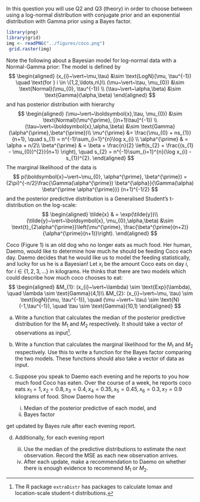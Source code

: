 In this question you will use Q2 and Q3 (theory) in order to choose between using a log-normal distribution with conjugate prior and an exponential distribution with Gamma prior using a Bayes factor. 

```r
library(png)
library(grid)
img <- readPNG("../figures/coco.png")
 grid.raster(img)
```


Note the following about a Bayesian model for log-normal data with a Normal-Gamma prior:
The model is defined by
$$
\begin{aligned}
(x_{i}~\vert~\mu,\tau) &\sim \text{LogN}(\mu, \tau^{-1}) \quad \text{for } i \in \{1,2,\ldots,n\}\\
(\mu~\vert~\tau, \mu_{0}) &\sim \text{Normal}(\mu_{0}, \tau^{-1}) \\
(\tau~\vert~\alpha,\beta) &\sim \text{Gamma}(\alpha,\beta)
\end{aligned}
$$
and has posterior distribution with hierarchy
$$
\begin{aligned}
(\mu~\vert~\boldsymbol{x},\tau, \mu_{0}) &\sim \text{Normal}(\mu^{\prime}, [(n+1)\tau]^{-1}) \\
(\tau~\vert~\boldsymbol{x},\alpha,\beta) &\sim \text{Gamma}(\alpha^{\prime},\beta^{\prime})\\
\mu^{\prime} &= \frac{\mu_{0} + ns_{1}}{n+1}, \quad s_{1} = n^{-1}\sum_{i=1}^{n}\log x_{i}  \\
\alpha^{\prime} & = \alpha + n/2\\
\beta^{\prime} & = \beta + \frac{n}{2} \left(s_{2} + \frac{(s_{1} - \mu_{0})^{2}}{n+1} \right), \quad s_{2} = n^{-1}\sum_{i=1}^{n}(\log x_{i} - s_{1})^{2}.
\end{aligned}
$$
The marginal likelihood of the data is
$$
p(\boldsymbol{x}~\vert~\mu_{0}, \alpha^{\prime}, \beta^{\prime}) = (2\pi)^{-n/2}\frac{\Gamma(\alpha^{\prime}) \beta^{\alpha}}{\Gamma(\alpha) \beta^{\prime \alpha^{\prime}}} (n+1)^{-1/2}
$$
and the posterior predictive distribution is a Generalised Student's t-distribution on the log-scale:
$$
\begin{aligned}
\tilde{x} & = \exp(\tilde{y})\\
(\tilde{y}~\vert~\boldsymbol{x}, \mu_{0},\alpha,\beta) &\sim \text{t}_{2\alpha^{\prime}}\left(\mu^{\prime}, \frac{\beta^{\prime}(n+2)}{\alpha^{\prime}(n+1)}\right).
\end{aligned}
$$

Coco (Figure 1) is an old dog who no longer eats as much food. Her human, Daemo, would like to determine how much he should be feeding Coco each day.
Daemo decides that he would like us to model the feeding statistically, and lucky for us he is a Bayesian! Let $x_{i}$ be the amount Coco eats on day $i$, for $i \in \{1,2,3,\ldots\}$ in kilograms.
He thinks that there are two models which could describe how much coco chooses to eat:
$$
\begin{aligned}
&M_{1}: (x_{i}~\vert~\lambda) \sim \text{Exp}(\lambda), \quad \lambda \sim \text{Gamma}(4,1)\\
&M_{2}: (x_{i}~\vert~\mu, \tau) \sim \text{logN}(\mu, \tau^{-1}),  \quad (\mu ~\vert~ \tau) \sim \text{N}(-1,\tau^{-1}), \quad \tau \sim \text{Gamma}(10,1)
\end{aligned}
$$

(a) Write a function that calculates the median of the posterior predictive distribution for the $M_{1}$ and $M_{2}$ respectively. It should take a vector of observations as input^[The R package `extraDistr` has packages to calculate lomax and location-scale student-t distributions.].
(b) Write a function that calculates the marginal likelihood for the $M_{1}$ and $M_{2}$ respectively. Use this to write a function for the Bayes factor comparing the two models. These functions should also take a vector of data as input.
(c) Suppose you speak to Daemo each evening and he reports to you how much food Coco has eaten. Over the course of a week, he reports coco eats $x_{1} = 1, x_{2} = 0.8, x_{3} = 0.4, x_{4} = 0.35, x_{5} = 0.45, x_{6} = 0.3, x_{7} = 0.9$ kilograms of food. Show Daemo how the 
    
    (i) Median of the posterior predictive of each model, and
    (ii) Bayes factor
    
get updated by Bayes rule after each evening report. 

(d) Additionally, for each evening report
    
    (iii) Use the median of the predictive distributions to estimate the next observation. Record the MSE as each new observation arrives.
    (iv)  After each update, make a recommendation to Daemo on whether there is enough evidence to recommend $M_{1}$ or $M_{2}$.